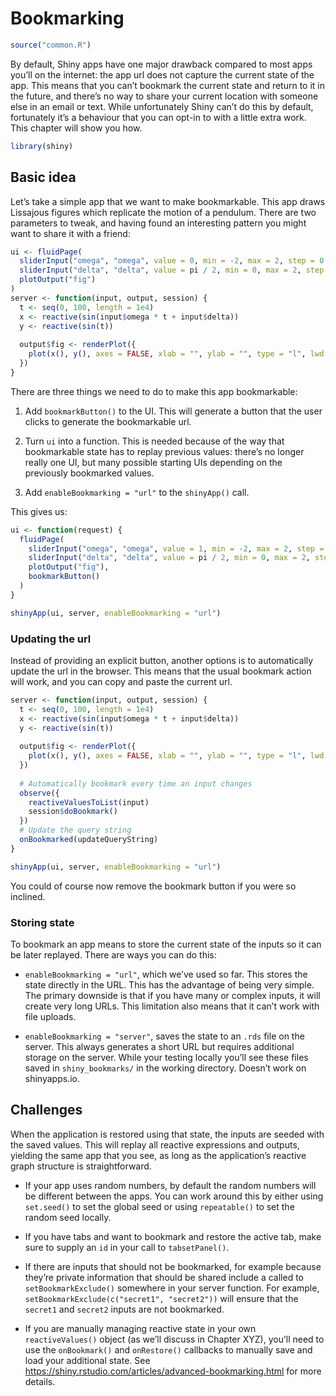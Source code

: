 # Bookmarking {#action-bookmark}

```r
source("common.R")
```

By default, Shiny apps have one major drawback compared to most apps you'll on the internet: the app url does not capture the current state of the app. This means that you can't bookmark the current state and return to it in the future, and there's no way to share your current location with someone else in an email or text. While unfortunately Shiny can't do this by default, fortunately it's a behaviour that you can opt-in to with a little extra work. This chapter will show you how.

```r
library(shiny)
```

## Basic idea

Let's take a simple app that we want to make bookmarkable. This app draws Lissajous figures which replicate the motion of a pendulum. There are two parameters to tweak, and having found an interesting pattern you might want to share it with a friend:

```r
ui <- fluidPage(
  sliderInput("omega", "omega", value = 0, min = -2, max = 2, step = 0.01),
  sliderInput("delta", "delta", value = pi / 2, min = 0, max = 2, step = 0.01),
  plotOutput("fig")
)
server <- function(input, output, session) {
  t <- seq(0, 100, length = 1e4)
  x <- reactive(sin(input$omega * t + input$delta))
  y <- reactive(sin(t))
  
  output$fig <- renderPlot({
    plot(x(), y(), axes = FALSE, xlab = "", ylab = "", type = "l", lwd = 2)
  })
}
```

There are three things we need to do to make this app bookmarkable:

1.  Add `bookmarkButton()` to the UI. This will generate a button that the 
    user clicks to generate the bookmarkable url.

1.  Turn `ui` into a function. This is needed because of the way that 
    bookmarkable state has to replay previous values: there's no longer really
    one UI, but many possible starting UIs depending on the previously 
    bookmarked values.
    
1.  Add `enableBookmarking = "url"` to the `shinyApp()` call.

This gives us:

```r
ui <- function(request) {
  fluidPage(
    sliderInput("omega", "omega", value = 1, min = -2, max = 2, step = 0.01),
    sliderInput("delta", "delta", value = pi / 2, min = 0, max = 2, step = 0.01),
    plotOutput("fig"),
    bookmarkButton()
  )
}
```
```r
shinyApp(ui, server, enableBookmarking = "url")
```

### Updating the url

Instead of providing an explicit button, another options is to automatically update the url in the browser. This means that the usual bookmark action will work, and you can copy and paste the current url.

```r
server <- function(input, output, session) {
  t <- seq(0, 100, length = 1e4)
  x <- reactive(sin(input$omega * t + input$delta))
  y <- reactive(sin(t))
  
  output$fig <- renderPlot({
    plot(x(), y(), axes = FALSE, xlab = "", ylab = "", type = "l", lwd = 2)
  })
  
  # Automatically bookmark every time an input changes
  observe({
    reactiveValuesToList(input)
    session$doBookmark()
  })
  # Update the query string
  onBookmarked(updateQueryString)
}
```
```r
shinyApp(ui, server, enableBookmarking = "url")
```

You could of course now remove the bookmark button if you were so inclined.

### Storing state

To bookmark an app means to store the current state of the inputs so it can be later replayed. There are ways you can do this:

* `enableBookmarking = "url"`, which we've used so far. This stores the state
  directly in the URL. This has the advantage of being very simple. The primary
  downside is that if you have many or complex inputs, it will create very 
  long URLs. This limitation also means that it can't work with file uploads.
  
* `enableBookmarking = "server"`, saves the state to an `.rds` file on the 
  server. This always generates a short URL but requires additional storage 
  on the server. While your testing locally you'll see these files saved in 
  `shiny_bookmarks/` in the working directory. Doesn't work on shinyapps.io.

## Challenges

When the application is restored using that state, the inputs are seeded with the saved values. This will replay all reactive expressions and outputs, yielding the same app that you see, as long as the application’s reactive graph structure is straightforward. 

* If your app uses random numbers, by default the random numbers will be 
  different between the apps. You can work around this by either using
  `set.seed()` to set the global seed or using `repeatable()` to set the
  random seed locally. 

* If you have tabs and want to bookmark and restore the active tab,
  make sure to supply an `id` in your call to `tabsetPanel()`.

* If there are inputs that should not be bookmarked, for example because 
  they're private information that should be shared include a called to 
  `setBookmarkExclude()` somewhere in your server function. For example,
  `setBookmarkExclude(c("secret1", "secret2"))` will ensure that the
  `secret1` and `secret2` inputs are not bookmarked.

* If you are manually managing reactive state in your own `reactiveValues()`
  object (as we'll discuss in Chapter XYZ), you'll need to use the 
  `onBookmark()` and `onRestore()` callbacks to manually save and load your 
  additional state. See 
  <https://shiny.rstudio.com/articles/advanced-bookmarking.html> for more 
  details.

